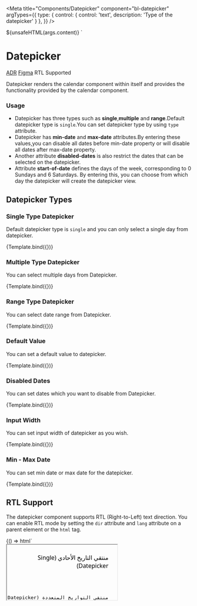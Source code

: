 
<Meta
  title="Components/Datepicker"
  component="bl-datepicker"
  argTypes={{
    type: {
      control: {
        control: 'text',
        description: 'Type of the datepicker'
      }
    },
  }}
/>

  <bl-datepicker
    label=${ifDefined(args.label)}
    placeholder=${ifDefined(args.placeholder)}
    type=${ifDefined(args.type)}
    min-date=${ifDefined(args.minDate)}
    max-date=${ifDefined(args.maxDate)}
    start-of-week=${ifDefined(args.startOfWeek)}
    locale=${ifDefined(args.locale)}
    value=${ifDefined(args.value)}
    style=${ifDefined(args.style)}
    disabled-dates=${ifDefined(args.disabledDates)}>${unsafeHTML(args.content)}
  </bl-datepicker>`




# Datepicker

<bl-badge icon="document">[ADR](https://github.com/Trendyol/baklava/issues/894)</bl-badge>
  <bl-badge
  icon="puzzle">[Figma](https://www.figma.com/file/RrcLH0mWpIUy4vwuTlDeKN/Baklava-Design-Guide?type=design&node-id=1412-8914&mode=design&t=b0kU7tBfJQFvz2at-0)</bl-badge>
<bl-badge icon="check_fill">RTL Supported</bl-badge>

Datepicker renders the calendar component within itself and provides the functionality provided by the calendar component.

### Usage

* Datepicker has three types such as **single**,**multiple** and **range**.Default datepicker type is `single`.You can set datepicker type by using `type` attribute.
* Datepicker has **min-date** and **max-date** attributes.By entering these values,you can disable all dates before min-date property or will disable all dates after max-date property.
* Another attribute **disabled-dates** is also restrict the dates that can be selected on the datepicker.
* Attribute **start-of-date** defines the days of the week, corresponding to 0 Sundays and 6 Saturdays. By entering this, you can choose from which day the datepicker will create the datepicker view.


## Datepicker Types

### Single Type Datepicker

Default datepicker type is `single` and you can only select a single day from datepicker.

<Canvas>
  <Story name="Single Type Datepicker"
         args={{ type: 'single', label: 'Single Datepicker', placeholder: 'Select a date' }}>
    {Template.bind({})}
  </Story>
</Canvas>

### Multiple Type Datepicker

You can select multiple days from Datepicker.

<Canvas>
  <Story name="Multiple Type Datepicker" args={{
    type: 'multiple',
    label: 'Multiple Datepicker',
    placeholder: 'Select multiple dates',
  }}>
    {Template.bind({})}
  </Story>
</Canvas>

### Range Type Datepicker

You can select date range from Datepicker.

<Canvas>
  <Story name="Range Type Datepicker"
         args={{ type: 'range', label: 'Range Datepicker', placeholder: 'Select date range' }}>
    {Template.bind({})}
  </Story>
</Canvas>

### Default Value

You can set a default value to datepicker.

<Canvas>
  <Story name="Set Value" args={{
    type: 'single',
    label: 'Single Datepicker',
    placeholder: 'Set default value',
    value: new Date(new Date().getFullYear(), new Date().getMonth(), new Date().getDate() + 2)
  }}>
    {Template.bind({})}
  </Story>
</Canvas>

### Disabled Dates

You can set dates which you want to disable from Datepicker.

<Canvas>
  <Story name="Disabled Dates" args={{
    type: 'multiple',
    label: 'Disabled Dates',
    placeholder: 'Set disabled dates',
    disabledDates: new Date(new Date().getFullYear(), new Date().getMonth(), new Date().getDate() + 2)
  }}>
    {Template.bind({})}
  </Story>
</Canvas>

### Input Width

You can set input width of datepicker as you wish.

<Canvas>
  <Story name="İnput Width"
         args={{
           type: 'single',
           label: 'Change input width',
           placeholder: 'Set input width',
           style: '--bl-datepicker-input-width: 200px;'
         }}>
    {Template.bind({})}
  </Story>
</Canvas>


### Min - Max Date

You can set min date or max date for the datepicker.

<Canvas>
  <Story name="Set min and max date"
         args={{
           type: 'single',
           label: 'Set min and max date',
           placeholder: 'Set min and max date',
           minDate: `${new Date(new Date().getFullYear(), new Date().getMonth(), new Date().getDate() - 2)}`,
           maxDate: `${new Date(new Date().getFullYear(), new Date().getMonth(), new Date().getDate() + 2)}`
         }}>
    {Template.bind({})}
  </Story>
</Canvas>

## RTL Support

The datepicker component supports RTL (Right-to-Left) text direction. You can enable RTL mode by setting the `dir` attribute and `lang` attribute on a parent element or the `html` tag.

<Canvas>
  <Story name="RTL Support">
    {() => html`
      <div>
        <iframe
          srcdoc="
            <html dir='rtl' lang='ar'>
              <head>
                <script type='module' src='https://cdn.jsdelivr.net/npm/@trendyol/baklava@latest/dist/baklava.js'></script>
                <link rel='stylesheet' href='https://cdn.jsdelivr.net/npm/@trendyol/baklava@latest/dist/themes/default.css'>
                <style>
                  body {
                    margin: 0;
                    padding: 24px;
                    font-family: system-ui, -apple-system, BlinkMacSystemFont, 'Segoe UI', Roboto, Oxygen, Ubuntu, Cantarell, 'Open Sans', 'Helvetica Neue', sans-serif;
                  }
                  .container {
                    display: flex;
                    flex-direction: column;
                    gap: 32px;
                  }
                  .datepicker-group {
                    display: flex;
                    flex-direction: column;
                    gap: 8px;
                  }
                  bl-datepicker {
                    --bl-datepicker-input-width: 300px;
                  }
                  p {
                    margin: 0;
                  }
                </style>
              </head>
              <body>
                <div class='container'>
                  <div class='datepicker-group'>
                    <p>منتقي التاريخ الأحادي (Single Datepicker)</p>
                    <bl-datepicker
                      type='single'
                      label='اختر تاريخ'
                      placeholder='حدد تاريخًا'
                      locale='ar'
                      start-of-week='6'
                    ></bl-datepicker>
                  </div>

                  <div class='datepicker-group'>
                    <p>منتقي التواريخ المتعددة (Multiple Datepicker)</p>
                    <bl-datepicker
                      type='multiple'
                      label='اختر عدة تواريخ'
                      placeholder='حدد عدة تواريخ'
                      locale='ar'
                      start-of-week='6'
                    ></bl-datepicker>
                  </div>

                  <div class='datepicker-group'>
                    <p>منتقي نطاق التاريخ (Range Datepicker)</p>
                    <bl-datepicker
                      type='range'
                      label='اختر نطاق التاريخ'
                      placeholder='حدد نطاق التاريخ'
                      locale='ar'
                      start-of-week='6'
                    ></bl-datepicker>
                  </div>
                </div>
                <script>
                  // Set Arabic locale for all datepickers
                  const datepickers = document.querySelectorAll('bl-datepicker');
                  datepickers.forEach(datepicker => {
                    datepicker.addEventListener('bl-datepicker-open', () => {
                      const calendar = datepicker.shadowRoot.querySelector('bl-calendar');
                      if (calendar) {
                        calendar.locale = 'ar';
                        calendar.startOfWeek = '6';
                      }
                    });
                  });
                </script>
              </body>
            </html>
          "
          style="border: none; width: 550px; height: 650px;"
        ></iframe>
      </div>
    `}
  </Story>
</Canvas>

Here's a vanilla JavaScript and HTML example of how to use RTL support:

```html
<!-- index.html -->
<html dir="rtl" lang="ar">
<head>
  <meta charset="UTF-8">
  <title>Baklava Datepicker RTL Example</title>
  <script type="module" src="https://cdn.jsdelivr.net/npm/@trendyol/baklava@latest/dist/baklava.js"></script>
  <link rel="stylesheet" href="https://cdn.jsdelivr.net/npm/@trendyol/baklava@latest/dist/themes/default.css">
  <style>
    body {
      margin: 0;
      padding: 24px;
      font-family: system-ui, -apple-system, BlinkMacSystemFont, 'Segoe UI', Roboto, Oxygen, Ubuntu, Cantarell, 'Open Sans', 'Helvetica Neue', sans-serif;
    }
    .container {
      display: flex;
      flex-direction: column;
      gap: 32px;
    }
    .datepicker-group {
      display: flex;
      flex-direction: column;
      gap: 8px;
    }
    bl-datepicker {
      --bl-datepicker-input-width: 300px;
    }
  </style>
</head>
<body>
  <div class="container">
    <div class="datepicker-group">
      <h3>منتقي التاريخ الأحادي</h3>
      <bl-datepicker
        type="single"
        label="اختر تاريخ"
        placeholder="حدد تاريخًا"
        locale="ar"
        start-of-week="6"
      ></bl-datepicker>
    </div>

    <div class="datepicker-group">
      <h3>منتقي التواريخ المتعددة</h3>
      <bl-datepicker
        type="multiple"
        label="اختر عدة تواريخ"
        placeholder="حدد عدة تواريخ"
        locale="ar"
        start-of-week="6"
      ></bl-datepicker>
    </div>

    <div class="datepicker-group">
      <h3>منتقي نطاق التاريخ</h3>
      <bl-datepicker
        type="range"
        label="اختر نطاق التاريخ"
        placeholder="حدد نطاق التاريخ"
        locale="ar"
        start-of-week="6"
      ></bl-datepicker>
    </div>
  </div>

  <script>
    // Set Arabic locale for all datepickers
    const datepickers = document.querySelectorAll('bl-datepicker');
    datepickers.forEach(datepicker => {
      datepicker.addEventListener('bl-datepicker-open', () => {
        const calendar = datepicker.shadowRoot.querySelector('bl-calendar');
        if (calendar) {
          calendar.locale = 'ar';
          calendar.startOfWeek = '6';
        }
      });
    });
  </script>
</body>
</html>
```

## Reference

<ArgsTable of="bl-datepicker" />
